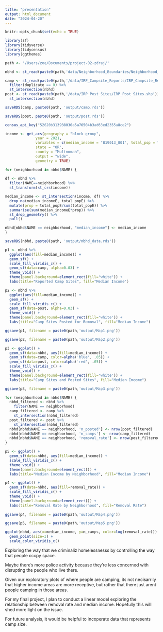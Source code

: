 ```yaml
---
title: "presentation"
output: html_document
date: "2024-04-20"
---
```


```r
knitr::opts_chunk$set(echo = TRUE)
```

```r
library(sf)
library(tidyverse)
library(tidycensus)
library(ggthemes)
```

```r
path <- '/Users/zoe/Documents/project-02-zdraj/'

nbhd <- st_read(paste0(path,'data/Neighborhood_Boundaries/Neighborhood_Boundaries.shp'))

camp <- st_read(paste0(path,'/data/IRP_Campsite_Reports/IRP_Campsite_Reports.shp')) %>%
  filter(duplicate == 0) %>%
  st_intersection(nbhd)
post <- st_read(paste0(path,'/data/IRP_Post_Sites/IRP_Post_Sites.shp')) %>%
  st_intersection(nbhd)

saveRDS(camp, paste0(path, 'output/camp.rds'))  

saveRDS(post, paste0(path, 'output/post.rds'))  
```

```r
census_api_key("52620b313938030a5a76504b3ad63ed2355a8ce2")

income <- get_acs(geography = "block group", 
              year = 2021,
              variables = c(median_income = "B19013_001", total_pop = "B03002_001"), 
              state = "OR",
              county = "Multnomah",
              output = "wide",
              geometry = TRUE)
```

```r
for (neighborhood in nbhd$NAME) {
  
df <- nbhd %>%
  filter(NAME==neighborhood) %>%
  st_transform(st_crs(income))

median_income <- st_intersection(income, df) %>%
  drop_na(median_incomeE, total_popE) %>%
  mutate(prop = total_popE/sum(total_popE)) %>%
  summarise(sum(median_incomeE*prop)) %>%
  st_drop_geometry() %>%
  pull()

nbhd[nbhd$NAME == neighborhood, "median_income"] <- median_income
}

saveRDS(nbhd, paste0(path, 'output/nbhd_data.rds'))  
```

```r
p1 <- nbhd %>% 
  ggplot(aes(fill=median_income)) +
  geom_sf() +
  scale_fill_viridis_c() +
  geom_sf(data=camp, alpha=0.03) +
  theme_void() +
  theme(panel.background=element_rect(fill="white")) +
  labs(title="Reported Camp Sites", fill="Median Income")

p2 <- nbhd %>% 
  ggplot(aes(fill=median_income)) +
  geom_sf() +
  scale_fill_viridis_c() +
  geom_sf(data=post, alpha=0.03) +
  theme_void() +
  theme(panel.background=element_rect(fill='white')) +
  labs(title="Camp Sites Posted for Removal", fill="Median Income")

ggsave(p1, filename = paste0(path,'output/Map1.png'))

ggsave(p2, filename = paste0(path,'output/Map2.png'))

p3 <- ggplot() +
  geom_sf(data=nbhd, aes(fill=median_income)) +
  geom_sf(data=camp, color=alpha('blue', .05)) +
  geom_sf(data=post, color=alpha('red', .05)) +
  scale_fill_viridis_c() + 
  theme_void() +
  theme(panel.background=element_rect(fill='white')) +
  labs(title="Camp Sites and Posted Sites", fill="Median Income")

ggsave(p3, filename = paste0(path,'output/Map3.png'))
```

```r

for (neighborhood in nbhd$NAME) {
  nbhd_filtered <- nbhd %>%
    filter(NAME == neighborhood)
  camp_filtered <- camp %>%
    st_intersection(nbhd_filtered)
  post_filtered <- post %>%
    st_intersection(nbhd_filtered)
  nbhd[nbhd$NAME == neighborhood, 'n_posted'] <- nrow(post_filtered)
  nbhd[nbhd$NAME == neighborhood, 'n_camps'] <- nrow(camp_filtered)
  nbhd[nbhd$NAME == neighborhood, 'removal_rate'] <- nrow(post_filtered) / nrow(camp_filtered)
}

p5 <- ggplot() +
  geom_sf(data=nbhd, aes(fill=median_income)) +
  scale_fill_viridis_c() +
  theme_void() +
  theme(panel.background=element_rect()) +
  labs(title="Median Income by Neighborhood", fill="Median Income")

p4 <- ggplot() +
  geom_sf(data=nbhd, aes(fill=removal_rate)) +
  scale_fill_viridis_c() +
  theme_void() +
  theme(panel.background=element_rect()) +
  labs(title="Removal Rate by Neighborhood", fill="Removal Rate")
  
ggsave(p4, filename = paste0(path,'output/Map4.png'))

ggsave(p5, filename = paste0(path,'output/Map5.png'))
```

```r

ggplot(nbhd, aes(x=median_income, y=n_camps, color=log(removal_rate))) + 
  geom_point(size=3) +
  scale_color_viridis_c()

```
Exploring the way that we criminaliz homelessnesss by controlling the way that people occpy space. 


Maybe there's more police activity because they're less concerned with disrupting the people who live there.

Given our exploratory plots of where people are camping, its not necisarrily that higher income areas are more receptive, but rather that there just arent people camping in those areas. 

For my final project, I plan to conduct a linear model exploring the relationship between removal rate and median income. Hopefully this will shed more light on the issue. 

For future analysis, it would be helpful to incoperate data that represents camp size. 

